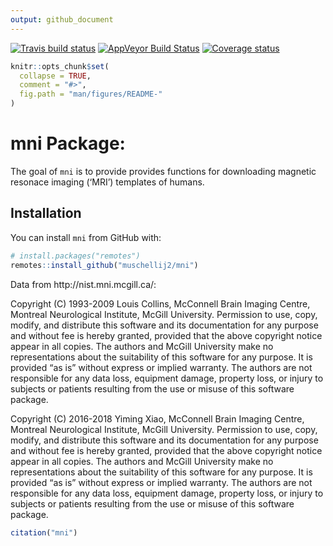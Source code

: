 ```yaml
---
output: github_document
---
```


[![Travis build status](https://travis-ci.com/muschellij2/mni.svg?branch=master)](https://travis-ci.com/muschellij2/mni)
[![AppVeyor Build Status](https://ci.appveyor.com/api/projects/status/github/muschellij2/mni?branch=master&svg=true)](https://ci.appveyor.com/project/muschellij2/mni)
[![Coverage status](https://codecov.io/gh/muschellij2/mni/branch/master/graph/badge.svg)](https://codecov.io/gh/muschellij2/mni)
<!-- README.md is generated from README.Rmd. Please edit that file -->

```r
knitr::opts_chunk$set(
  collapse = TRUE,
  comment = "#>",
  fig.path = "man/figures/README-"
)
```
# mni Package: 
The goal of `mni` is to provide provides functions for downloading magnetic
    resonace imaging ('MRI') templates of humans.

## Installation

You can install `mni` from GitHub with:

```r
# install.packages("remotes")
remotes::install_github("muschellij2/mni")
```


Data from http://nist.mni.mcgill.ca/:

Copyright (C) 1993-2009 Louis Collins, McConnell Brain
Imaging Centre, Montreal Neurological Institute, McGill University.
Permission to use, copy, modify, and distribute this software and
its documentation for any purpose and without fee is hereby granted,
provided that the above copyright notice appear in all copies. The
authors and McGill University make no representations about the
suitability of this software for any purpose. It is provided "as
is" without express or implied warranty. The authors are not
responsible for any data loss, equipment damage, property loss, or
injury to subjects or patients resulting from the use or misuse of
this software package.

Copyright (C) 2016-2018 Yiming Xiao, McConnell Brain Imaging Centre,
Montreal Neurological Institute, McGill University.
Permission to use, copy, modify, and distribute this software and
its documentation for any purpose and without fee is hereby granted,
provided that the above copyright notice appear in all copies. The
authors and McGill University make no representations about the
suitability of this software for any purpose. It is provided "as
is" without express or implied warranty. The authors are not
responsible for any data loss, equipment damage, property loss, or
injury to subjects or patients resulting from the use or misuse of
this software package.

```r
citation("mni")
```
